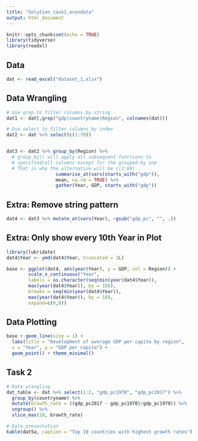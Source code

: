 ```yaml
---
title: "Solution_task1_econdata"
output: html_document
---
```


```r
knitr::opts_chunk$set(echo = TRUE)
library(tidyverse)
library(readxl)
```

## Data

```r
dat <- read_excel("dataset_1.xlsx")
```

## Data Wrangling

```r
# Use grep to filter columns by string
dat1 <- dat[,grep("gdp|countryname|Region", colnames(dat))]

# Use select to filter columns by index 
dat2 <- dat %>% select(c(1:70)) 


dat3 <- dat2 %>% group_by(Region) %>%
  # group_by() will apply all subsequent functions to 
  # specified/all columns except for the grouped-by one 
  # That is why the alternative will be c(2:69)
                  summarise_at(vars(starts_with("gdp")),
                  mean, na.rm = TRUE) %>% 
                  gather(Year, GDP, starts_with("gdp")) 
```

## Extra: Remove string pattern

``` r

dat4 <- dat3 %>% mutate_at(vars(Year), ~gsub("gdp_pc", "", .))

```

## Extra: Only show every 10th Year in Plot 

```r
library(lubridate)
dat4$Year <- ymd(dat4$Year, truncated = 2L)

base <- ggplot(dat4, aes(year(Year), y = GDP, col = Region)) + 
        scale_x_continuous("Year", 
        labels = as.character(seq(min(year(dat4$Year)),
        max(year(dat4$Year)), by = 10)), 
        breaks = seq(min(year(dat4$Year)), 
        max(year(dat4$Year)), by = 10), 
        expand=c(0,0))
```


## Data Plotting 

``` r
base + geom_line(size = 1) +
  labs(title = "Development of average GDP per capita by region",
  x = "Year", y = "GDP per capita") +
  geom_point() + theme_minimal()
``` 

## Task 2 

```r
# Data wrangling 
dat_table <- dat %>% select(1:2, "gdp_pc1970", "gdp_pc2017") %>% 
  group_by(countryname) %>% 
  mutate(Growth_rate = ((gdp_pc2017 - gdp_pc1970)/gdp_pc1970)) %>% 
  ungroup() %>% 
  slice_max(10, Growth_rate) 

# Data presentation 
kable(dat5a, caption = "Top 10 countries with highest growth rates")
```